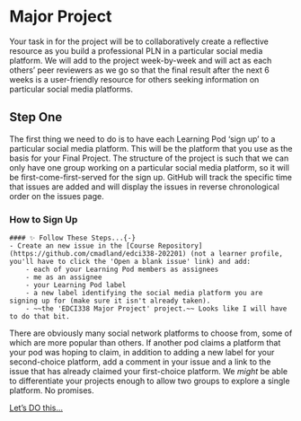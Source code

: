 # Major Project {-}

Your task in for the project will be to collaboratively create a reflective resource as you build a professional PLN in a particular social media platform. We will add to the project week-by-week and will act as each others' peer reviewers as we go so that the final result after the next 6 weeks is a user-friendly resource for others seeking information on particular social media platforms.

## Step One {-}

The first thing we need to do is to have each Learning Pod 'sign up' to a particular social media platform. This will be the platform that you use as the basis for your Final Project. The structure of the project is such that we can only have one group working on a particular social media platform, so it will be first-come-first-served for the sign up. GitHub will track the specific time that issues are added and will display the issues in reverse chronological order on the issues page.

### How to Sign Up {-}


```block
#### ✨ Follow These Steps...{-}
- Create an new issue in the [Course Repository](https://github.com/cmadland/edci338-202201) (not a learner profile, you'll have to click the 'Open a blank issue' link) and add:
    - each of your Learning Pod members as assignees
    - me as an assignee
    - your Learning Pod label
    - a new label identifying the social media platform you are signing up for (make sure it isn't already taken).
    - ~~the 'EDCI338 Major Project' project.~~ Looks like I will have to do that bit.
```

There are obviously many social network platforms to choose from, some of which are more popular than others. If another pod claims a platform that your pod was hoping to claim, in addition to adding a new label for your second-choice platform, add a comment in your issue and a link to the issue that has already claimed your first-choice platform. We *might* be able to differentiate your projects enough to allow two groups to explore a single platform. No promises.

[Let's DO this...](https://media.giphy.com/media/BpGWitbFZflfSUYuZ9/giphy.mp4)